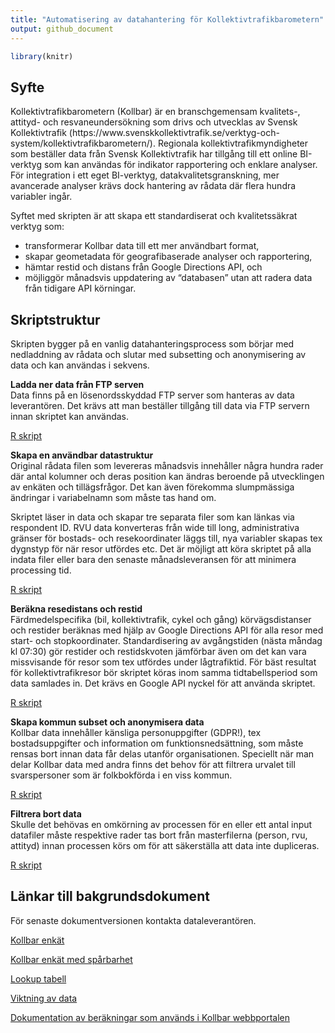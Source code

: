 ```yaml
---
title: "Automatisering av datahantering för Kollektivtrafikbarometern"
output: github_document
---
```


```r

library(knitr)

```

## Syfte  

Kollektivtrafikbarometern (Kollbar) är en branschgemensam kvalitets-, attityd- och resvaneundersökning som drivs och utvecklas av Svensk Kollektivtrafik (https://www.svenskkollektivtrafik.se/verktyg-och-system/kollektivtrafikbarometern/). Regionala kollektivtrafikmyndigheter som beställer data från Svensk Kollektivtrafik har tillgång till ett online BI-verktyg som kan användas för indikator rapportering och enklare analyser. För integration i ett eget BI-verktyg, datakvalitetsgranskning, mer avancerade analyser krävs dock hantering av rådata där flera hundra variabler ingår.

Syftet med skripten är att skapa ett standardiserat och kvalitetssäkrat verktyg som: 

* transformerar Kollbar data till ett mer användbart format,  
* skapar geometadata för geografibaserade analyser och rapportering,   
* hämtar restid och distans från Google Directions API, och
* möjliggör månadsvis uppdatering av "databasen" utan att radera data från tidigare API körningar.   


## Skriptstruktur  

Skripten bygger på en vanlig datahanteringsprocess som börjar med nedladdning av rådata och slutar med subsetting och anonymisering av data och kan användas i sekvens.  


**Ladda ner data från FTP serven**   
Data finns på en lösenordsskyddad FTP server som hanteras av data leverantören. Det krävs att man beställer tillgång till data via FTP servern innan skriptet kan användas.  

[R skript](https://github.com/bjornsh/kollektivtrafikbarometer/blob/master/ftp_download.R)  


**Skapa en användbar datastruktur**  
Original rådata filen som levereras månadsvis innehåller några hundra rader där antal kolumner och deras position kan ändras beroende på utvecklingen av enkäten och tillägsfrågor. Det kan även förekomma slumpmässiga ändringar i variabelnamn som måste tas hand om.  

Skriptet läser in data och skapar tre separata filer som kan länkas via respondent ID. RVU data konverteras från wide till long, administrativa gränser för bostads- och resekoordinater läggs till, nya variabler skapas tex dygnstyp för när resor utfördes etc. Det är möjligt att köra skriptet på alla indata filer eller bara den senaste månadsleveransen för att minimera processing tid.    

[R skript](https://github.com/bjornsh/kollektivtrafikbarometer/blob/master/create_attityd_rvu_person_fil.R)  


**Beräkna resedistans och restid**  
Färdmedelspecifika (bil, kollektivtrafik, cykel och gång) körvägsdistanser och restider beräknas med hjälp av Google Directions API för alla resor med start- och stopkoordinater. Standardisering av avgångstiden (nästa måndag kl 07:30) gör restider och restidskvoten jämförbar även om det kan vara missvisande för resor som tex utfördes under lågtrafiktid. För bäst resultat för kollektivtrafikresor bör skriptet köras inom samma tidtabellsperiod som data samlades in. Det krävs en Google API nyckel för att använda skriptet.   

[R skript](https://github.com/bjornsh/kollektivtrafikbarometer/blob/master/google_distance.R)  


**Skapa kommun subset och anonymisera data**  
Kollbar data innehåller känsliga personuppgifter (GDPR!), tex bostadsuppgifter och information om funktionsnedsättning, som måste rensas bort innan data får delas utanför organisationen. Speciellt när man delar Kollbar data med andra finns det behov för att filtrera urvalet till svarspersoner som är folkbokförda i en viss kommun.  

[R skript](https://github.com/bjornsh/kollektivtrafikbarometer/blob/master/filter_anonymise.R)


**Filtrera bort data**  
Skulle det behövas en omkörning av processen för en eller ett antal input datafiler måste respektive rader tas bort från masterfilerna (person, rvu, attityd) innan processen körs om för att säkerställa att data inte dupliceras. 

[R skript](https://github.com/bjornsh/kollektivtrafikbarometer/blob/master/remove_data.R)


## Länkar till bakgrundsdokument  

För senaste dokumentversionen kontakta dataleverantören.  

[Kollbar enkät](https://github.com/bjornsh/kollektivtrafikbarometer/raw/master/docs/Enkat%20kollbar%202017.pdf)  

[Kollbar enkät med spårbarhet](https://github.com/bjornsh/kollektivtrafikbarometer/raw/master/docs/Kollbar%202020%20-%20Enk%C3%A4t%20med%20sp%C3%A5rbarhet.pdf)  

[Lookup tabell](https://github.com/bjornsh/kollektivtrafikbarometer/raw/master/docs/Variable%20information%20%2B%20Variable%20Values%202021-05-28.xlsx)  

[Viktning av data](https://github.com/bjornsh/kollektivtrafikbarometer/raw/master/docs/Viktning%20av%20data.pdf)

[Dokumentation av beräkningar som används i Kollbar webbportalen ](https://github.com/bjornsh/kollektivtrafikbarometer/raw/master/docs/Dokumentation%20av%20ber%C3%A4kningar.pdf)






